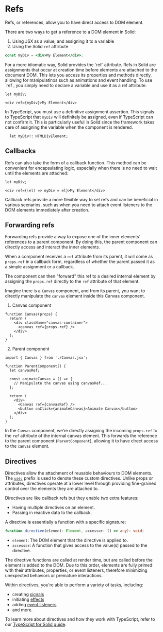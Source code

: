 
# Refs

Refs, or references, allow you to have direct access to DOM element. 

There are two ways to get a reference to a DOM element in Solid:
1. Using JSX as a value, and assigning it to a variable
2. Using the Solid `ref` attribute

```jsx
const myDiv = <div>My Element</div>;
```

<Aside>
For a more idiomatic way, Solid provides the `ref` attribute.
Refs in Solid are assignments that occur at creation time before elements are attached to the document DOM.
This lets you access its properties and methods directly, allowing for manipulatinos such as animations and event handling.
To use `ref`, you simply need to declare a variable and use it as a ref attribute:

```tsx
let myDiv;

<div ref={myDiv}>My Element</div>

```

In TypeScript, you must use a definitive assignment assertion. 
This signals to TypeScript that `myDiv` will definitely be assigned, even if TypeScript can not confirm it.
This is particularly useful in Solid since the framework takes care of assigning the variable when the component is rendered.

```tsx
  let myDiv!: HTMLDivElement;
```
</Aside>

## Callbacks

Refs can also take the form of a callback function.
This method can be convenient for encapsulating logic, especially when there is no need to wait until the elements are attached:

```tsx
let myDiv;

<div ref={(el) => myDiv = el}>My Element</div>
```

Callback refs provide a more flexible way to set refs and can be beneficial in various scenarios, such as when you need to attach event listeners to the DOM elements immediately after creation.

## Forwarding refs

Forwarding refs provide a way to expose one of the inner elements' references to a parent component.
By doing this, the parent component can directly access and interact the inner elements.

When a component receives a `ref` attribute from its parent, it will come as `props.ref` in a callback form, regardless of whether the parent passed it as a simple assignment or a callback.

The component can then "forward" this ref to a desired internal element by assigning the `props.ref` directly to the `ref` attribute of that element.

Imagine there is a `Canvas` component, and from its parent, you want to directly manipulate the `canvas` element inside this Canvas component.

1. Canvas component

```tsx
function Canvas(props) {
  return (
    <div className="canvas-container">
      <canvas ref={props.ref} />
    </div>
  );
}
```

2. Parent component
```tsx
import { Canvas } from './Canvas.jsx';

function ParentComponent() {
  let canvasRef;

  const animateCanvas = () => {
    // Manipulate the canvas using canvasRef...
  };

  return (
    <div>
      <Canvas ref={canvasRef} />
      <button onClick={animateCanvas}>Animate Canvas</button>
    </div>
  );
}
```

In the `Canvas` component, we're directly assigning the incoming `props.ref` to the `ref` attribute of the internal canvas element. 
This forwards the reference to the parent component (`ParentComponent`), allowing it to have direct access to the `canvas` element.

## Directives

Directives allow the attachment of reusable behaviours to DOM elements.
The [`use:`](/reference/use) prefix is used to denote these custom directives.
Unlike props or attributes, directives operate at a lower level through providing fine-grained control over the elements they are attached to.

Directives are like callback refs but they enable two extra features:
* Having multiple directives on an element.
* Passing in reactive data to the callback.

A directive is essentially a function with a specific signature:

```typescript
function directive(element: Element, accessor: () => any): void;
```

* `element`: The DOM element that the directive is applied to.
* `accessor`: A function that gives access to the value(s) passed to the directive.

The directive functions are called at render time, but are called before the element is added to the DOM.
Due to this order, elements are fully primed with their attributes, properties, or event listeners, therefore minimizing unexpected behaviors or premature interactions.

Within directives, you're able to perform a variety of tasks, including:
* creating [signals](/concepts/signals)
* initiating [effects](/concepts/side-effects)
* adding [event listeners](/concepts/components/event-handlers)
* and more.

To learn more about directives and how they work with TypeScript, refer to our [TypeScript for Solid guide](/guides/typescript).